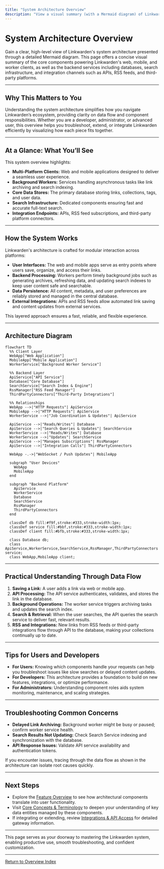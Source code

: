 ```yaml
---
title: "System Architecture Overview"
description: "View a visual summary (with a Mermaid diagram) of Linkwarden’s high-level system architecture—including web, mobile, and worker components; database and search; and integration paths for APIs, RSS, and third-party platforms. Explains data flow and component responsibilities at a glance."
---
```


# System Architecture Overview

Gain a clear, high-level view of Linkwarden's system architecture presented through a detailed Mermaid diagram. This page offers a concise visual summary of the core components powering Linkwarden's web, mobile, and worker clients, as well as the backend services including databases, search infrastructure, and integration channels such as APIs, RSS feeds, and third-party platforms.

---

## Why This Matters to You

Understanding the system architecture simplifies how you navigate Linkwarden’s ecosystem, providing clarity on data flow and component responsibilities. Whether you are a developer, administrator, or advanced user, this overview helps you troubleshoot, extend, or integrate Linkwarden efficiently by visualizing how each piece fits together.

---

## At a Glance: What You’ll See

This system overview highlights:

- **Multi-Platform Clients:** Web and mobile applications designed to deliver a seamless user experience.
- **Background Workers:** Services handling asynchronous tasks like link archiving and search indexing.
- **Core Data Stores:** The primary database storing links, collections, tags, and user data.
- **Search Infrastructure:** Dedicated components ensuring fast and accurate full-text search.
- **Integration Endpoints:** APIs, RSS feed subscriptions, and third-party platform connectors.

---

## How the System Works

Linkwarden's architecture is crafted for modular interaction across platforms:

- **User Interfaces:** The web and mobile apps serve as entry points where users save, organize, and access their links.
- **Backend Processing:** Workers perform timely background jobs such as generating archives, refreshing data, and updating search indexes to keep user content safe and searchable.
- **Data Persistence:** All content, metadata, and user preferences are reliably stored and managed in the central database.
- **External Integrations:** APIs and RSS feeds allow automated link saving and content updates from external services.

This layered approach ensures a fast, reliable, and flexible experience.

---

## Architecture Diagram

```mermaid
flowchart TD
  %% Client Layer
  WebApp["Web Application"]
  MobileApp["Mobile Application"]
  WorkerService["Background Worker Service"]

  %% Backend Layer
  ApiService["API Service"]
  Database["Core Database"]
  SearchService["Search Index & Engine"]
  RssManager["RSS Feed Manager"]
  ThirdPartyConnectors["Third-Party Integrations"]

  %% Relationships
  WebApp -->|"HTTP Requests"| ApiService
  MobileApp -->|"HTTP Requests"| ApiService
  WorkerService -->|"Job Coordination & Updates"| ApiService

  ApiService -->|"Reads/Writes"| Database
  ApiService -->|"Search Queries & Updates"| SearchService
  WorkerService -->|"Reads/Writes"| Database
  WorkerService -->|"Updates"| SearchService
  ApiService -->|"Manages Subscriptions"| RssManager
  ApiService -->|"Integration Calls"| ThirdPartyConnectors

  WebApp -.->|"WebSocket / Push Updates"| MobileApp

  subgraph "User Devices"
    WebApp
    MobileApp
  end

  subgraph "Backend Platform"
    ApiService
    WorkerService
    Database
    SearchService
    RssManager
    ThirdPartyConnectors
  end

  classDef db fill:#f9f,stroke:#333,stroke-width:1px;
  classDef service fill:#bbf,stroke:#333,stroke-width:1px;
  classDef client fill:#bfb,stroke:#333,stroke-width:1px;

  class Database db;
  class ApiService,WorkerService,SearchService,RssManager,ThirdPartyConnectors service;
  class WebApp,MobileApp client;
```

---

## Practical Understanding Through Data Flow

1. **Saving a Link:** A user adds a link via web or mobile app.
2. **API Processing:** The API service authenticates, validates, and stores the link in the database.
3. **Background Operations:** The worker service triggers archiving tasks and updates the search index.
4. **Search & Retrieval:** When the user searches, the API queries the search service to deliver fast, relevant results.
5. **RSS and Integrations:** New links from RSS feeds or third-party integrations flow through API to the database, making your collections continually up to date.

---

## Tips for Users and Developers

- **For Users:** Knowing which components handle your requests can help you troubleshoot issues like slow searches or delayed content updates.
- **For Developers:** This architecture provides a foundation to build on new features, integrations, or optimize performance.
- **For Administrators:** Understanding component roles aids system monitoring, maintenance, and scaling strategies.

---

## Troubleshooting Common Concerns

- **Delayed Link Archiving:** Background worker might be busy or paused; confirm worker service health.
- **Search Results Not Updating:** Check Search Service indexing and synchronization with the database.
- **API Response Issues:** Validate API service availability and authentication tokens.

If you encounter issues, tracing through the data flow as shown in the architecture can isolate root causes quickly.

---

## Next Steps

- Explore the [Feature Overview](../feature-overview) to see how architectural components translate into user functionality.
- Visit [Core Concepts & Terminology](../core-concepts-terminology) to deepen your understanding of key data entities managed by these components.
- If integrating or extending, review [Integrations & API Access](../../integrations-and-extensibility/integrations) for detailed gateway information.

---

This page serves as your doorway to mastering the Linkwarden system, enabling productive use, smooth troubleshooting, and confident customization.

---

[Return to Overview Index](../)
